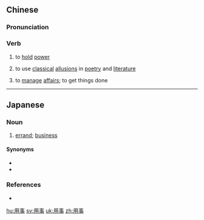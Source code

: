 ==Chinese==
{{zh-forms}}

===Pronunciation===
{{zh-pron
|m=yòngshì
|c=jung6 si6
|cat=v
}}

===Verb===
{{zh-verb}}

# {{lb|zh|literary}} to [[hold]] [[power]]
# {{lb|zh|literary}} to use [[classical]] [[allusion]]s in [[poetry]] and [[literature]]
# to [[manage]] [[affair]]s; to get things done

----

==Japanese==
{{ja-kanjitab|よう|じ|yomi=on}}

===Noun===
{{ja-noun|ようじ}}

# [[errand]]; [[business]]
#: {{ja-usex|'''用事'''があって出席できません。|'''ようじ''' が あって しゅっせき できません。|I have a previous appointment and can not attend the meeting.}}
#: {{ja-usex|あしたちょっと'''用事'''があるんです。|^あした ちょっと '''ようじ''' が ある ん です。|I have other things to do tomorrow.}}

====Synonyms====
* {{ja-r|用|よう}}
* {{ja-r|要件|ようけん}}

===References===
* {{R:Shogakukan}}

[[hu:用事]]
[[sv:用事]]
[[uk:用事]]
[[zh:用事]]